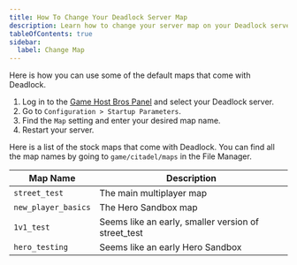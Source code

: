 ```yaml
---
title: How To Change Your Deadlock Server Map
description: Learn how to change your server map on your Deadlock server.
tableOfContents: true
sidebar:
  label: Change Map
---
```


Here is how you can use some of the default maps that come with Deadlock.

1. Log in to the [Game Host Bros Panel](https://panel.gamehostbros.com/) and select your Deadlock server.
2. Go to `Configuration > Startup Parameters`.
3. Find the `Map` setting and enter your desired map name.
4. Restart your server.

Here is a list of the stock maps that come with Deadlock. You can find all the map names by going to `game/citadel/maps` in the File Manager.

| **Map Name**         | **Description**                                  |
|----------------------|--------------------------------------------------|
| `street_test`        | The main multiplayer map                         |
| `new_player_basics`  | The Hero Sandbox map                             |
| `1v1_test`           | Seems like an early, smaller version of street_test |
| `hero_testing`       | Seems like an early Hero Sandbox                 |
